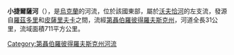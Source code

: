 '''小捷爾薩河'''（{{lang-uk|Мала Терса}}），是[[烏克蘭|烏克蘭]]的河流，位於該國東部，屬於[[沃夫恰河|沃夫恰河]]的左支流，發源自[[羅茲多里|羅茲多里]]和[[皮薩里夫卡_(錫涅利尼科沃區)|皮薩里夫卡]]之間，流經[[第聶伯羅彼得羅夫斯克州|第聶伯羅彼得羅夫斯克州]]，河道全長31公里，流域面積711平方公里。

{{DEFAULTSORT:Мала Терса}}
[[Category:第聶伯羅彼得羅夫斯克州河流|Category:第聶伯羅彼得羅夫斯克州河流]]


{{Ukraine-river-stub}}